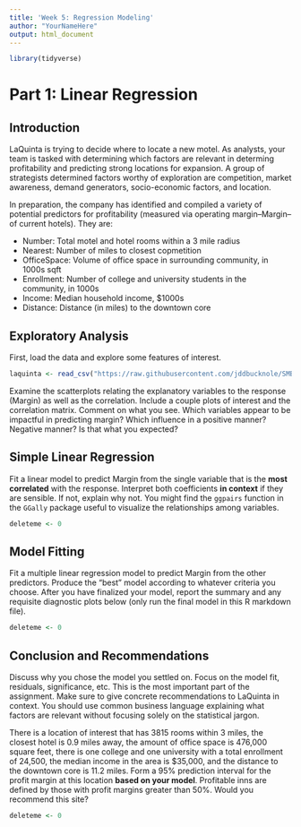 ```yaml
---
title: 'Week 5: Regression Modeling'
author: "YourNameHere"
output: html_document
---
```


```r
library(tidyverse)
```

# Part 1: Linear Regression

## Introduction

LaQuinta is trying to decide where to locate a new motel.  As analysts, your team is tasked with determining which factors are relevant in determing profitability and predicting strong locations for expansion.  A group of strategists determined factors worthy of exploration are competition, market awareness, demand generators, socio-economic factors, and location.

In preparation, the company has identified and compiled a variety of potential predictors for profitability (measured via operating margin--Margin--of current hotels). They are:

* Number: Total motel and hotel rooms within a 3 mile radius
* Nearest: Number of miles to closest copmetition
* OfficeSpace: Volume of office space in surrounding community, in 1000s sqft 
* Enrollment: Number of college and university students in the community, in 1000s
* Income: Median household income, $1000s
* Distance: Distance (in miles) to the downtown core

## Exploratory Analysis

First, load the data and explore some features of interest.
```r
laquinta <- read_csv("https://raw.githubusercontent.com/jddbucknole/SMB-A/master/LaQuinta.csv")
```

Examine the scatterplots relating the explanatory variables to the response (Margin) as well as the correlation.  Include a couple plots of interest and the correlation matrix.  Comment on what you see.  Which variables appear to be impactful in predicting margin? Which influence in a positive manner? Negative manner? Is that what you expected?


## Simple Linear Regression

Fit a linear model to predict Margin from the single variable that is the **most correlated** with the response.  Interpret both coefficients **in context** if they are sensible. If not, explain why not. You might find the `ggpairs` function in the `GGally` package useful to visualize the relationships among variables.

```r
deleteme <- 0
```


## Model Fitting

Fit a multiple linear regression model to predict Margin from the other predictors.  Produce the "best" model according to whatever criteria you choose.  After you have finalized your model, report the summary and any requisite diagnostic plots below (only run the final model in this R markdown file). 

```r
deleteme <- 0
```


## Conclusion and Recommendations

Discuss why you chose the model you settled on.  Focus on the model fit, residuals, significance, etc.  This is the most important part of the assignment. Make sure to give concrete recommendations to LaQuinta in context. You should use common business language explaining what factors are relevant without focusing solely on the statistical jargon.  

There is a location of interest that has 3815 rooms within 3 miles, the closest hotel is 0.9 miles away, the amount of office space  is 476,000 square feet, there is one college and one university with a total enrollment of 24,500, the median income in the area is $35,000, and the distance to the downtown core is 11.2 miles.  Form a 95% prediction interval for the profit margin at this location **based on your model**.  Profitable inns are defined by those with profit margins greater than 50\%. Would you recommend this site?

```r
deleteme <- 0
```




